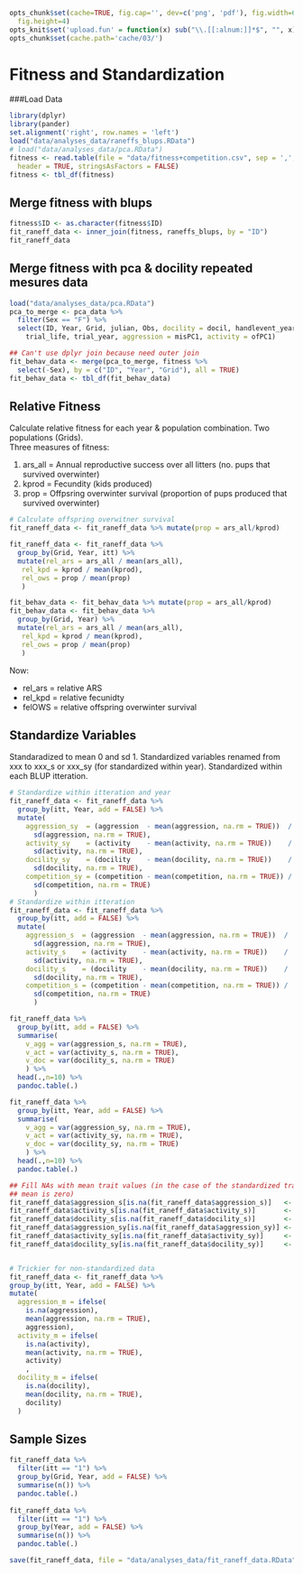 <!--pandoc
t: html
default-image-extension: png
template: templates/html.template
toc-depth: 4
toc:

t: latex
s:
S:
latex-engine: xelatex
template: templates/latex.template
default-image-extension: pdf
toc-depth: 4
toc:
-->

```r
opts_chunk$set(cache=TRUE, fig.cap='', dev=c('png', 'pdf'), fig.width=6,
  fig.height=4)
opts_knit$set('upload.fun' = function(x) sub("\\.[[:alnum:]]*$", "", x) ) 
opts_chunk$set(cache.path='cache/03/')
```
# Fitness and Standardization

###Load Data

```r
library(dplyr)
library(pander)
set.alignment('right', row.names = 'left')
load("data/analyses_data/raneffs_blups.RData")
# load("data/analyses_data/pca.RData")
fitness <- read.table(file = "data/fitness+competition.csv", sep = ',',
  header = TRUE, stringsAsFactors = FALSE)
fitness <- tbl_df(fitness)
```

## Merge fitness with blups

```r
fitness$ID <- as.character(fitness$ID)
fit_raneff_data <- inner_join(fitness, raneffs_blups, by = "ID")
fit_raneff_data
```

## Merge fitness with pca & docility repeated mesures data

```r
load("data/analyses_data/pca.RData")
pca_to_merge <- pca_data %>%
  filter(Sex == "F") %>%
  select(ID, Year, Grid, julian, Obs, docility = docil, handlevent_year,
    trial_life, trial_year, aggression = misPC1, activity = ofPC1)

## Can't use dplyr join because need outer join
fit_behav_data <- merge(pca_to_merge, fitness %>%
  select(-Sex), by = c("ID", "Year", "Grid"), all = TRUE)
fit_behav_data <- tbl_df(fit_behav_data)
```

## Relative Fitness
Calculate relative fitness for each year & population combination. Two populations (Grids).  
Three measures of fitness:

1. ars_all = Annual reproductive success over all litters (no. pups that survived overwinter)  
2. kprod   = Fecundity (kids produced)  
3. prop    = Offpsring overwinter survival (proportion of pups produced that survived overwinter)  

```r
# Calculate offspring overwitner survival
fit_raneff_data <- fit_raneff_data %>% mutate(prop = ars_all/kprod)

fit_raneff_data <- fit_raneff_data %>%
  group_by(Grid, Year, itt) %>%
  mutate(rel_ars = ars_all / mean(ars_all),
   rel_kpd = kprod / mean(kprod),
   rel_ows = prop / mean(prop)
   )

fit_behav_data <- fit_behav_data %>% mutate(prop = ars_all/kprod)
fit_behav_data <- fit_behav_data %>%
  group_by(Grid, Year) %>%
  mutate(rel_ars = ars_all / mean(ars_all),
   rel_kpd = kprod / mean(kprod),
   rel_ows = prop / mean(prop)
   )
```
Now:

* rel_ars = relative ARS
* rel_kpd = relative fecunidty
* felOWS = relative offspring overwinter survival

## Standardize Variables
Standaradized to mean 0 and sd 1. Standardized variables renamed from xxx to xxx_s or xxx_sy (for standardized within year). Standardized within each BLUP itteration.

```r

# Standardize within itteration and year
fit_raneff_data <- fit_raneff_data %>%
  group_by(itt, Year, add = FALSE) %>%
  mutate(
    aggression_sy  = (aggression  - mean(aggression, na.rm = TRUE))  /
      sd(aggression, na.rm = TRUE),
    activity_sy    = (activity    - mean(activity, na.rm = TRUE))    /
      sd(activity, na.rm = TRUE),
    docility_sy    = (docility    - mean(docility, na.rm = TRUE))    /
      sd(docility, na.rm = TRUE),
    competition_sy = (competition - mean(competition, na.rm = TRUE)) /
      sd(competition, na.rm = TRUE)
      )
# Standardize within itteration
fit_raneff_data <- fit_raneff_data %>%
  group_by(itt, add = FALSE) %>%
  mutate(
    aggression_s  = (aggression  - mean(aggression, na.rm = TRUE))  /
      sd(aggression, na.rm = TRUE),
    activity_s    = (activity    - mean(activity, na.rm = TRUE))    /
      sd(activity, na.rm = TRUE),
    docility_s    = (docility    - mean(docility, na.rm = TRUE))    /
      sd(docility, na.rm = TRUE),
    competition_s = (competition - mean(competition, na.rm = TRUE)) /
      sd(competition, na.rm = TRUE)
      )
```
```r
fit_raneff_data %>%
  group_by(itt, add = FALSE) %>%
  summarise(
    v_agg = var(aggression_s, na.rm = TRUE),
    v_act = var(activity_s, na.rm = TRUE),
    v_doc = var(docility_s, na.rm = TRUE)
    ) %>%
  head(.,n=10) %>%
  pandoc.table(.)
```
```r
fit_raneff_data %>%
  group_by(itt, Year, add = FALSE) %>%
  summarise(
    v_agg = var(aggression_sy, na.rm = TRUE),
    v_act = var(activity_sy, na.rm = TRUE),
    v_doc = var(docility_sy, na.rm = TRUE)
    ) %>%
  head(.,n=10) %>%
  pandoc.table(.)
```
```r
## Fill NAs with mean trait values (in the case of the standardized traits, the 
## mean is zero)
fit_raneff_data$aggression_s[is.na(fit_raneff_data$aggression_s)]   <- 0
fit_raneff_data$activity_s[is.na(fit_raneff_data$activity_s)]       <- 0
fit_raneff_data$docility_s[is.na(fit_raneff_data$docility_s)]       <- 0
fit_raneff_data$aggression_sy[is.na(fit_raneff_data$aggression_sy)] <- 0
fit_raneff_data$activity_sy[is.na(fit_raneff_data$activity_sy)]     <- 0
fit_raneff_data$docility_sy[is.na(fit_raneff_data$docility_sy)]     <- 0


# Trickier for non-standardized data
fit_raneff_data <- fit_raneff_data %>%
group_by(itt, Year, add = FALSE) %>%
mutate(
  aggression_m = ifelse(
    is.na(aggression),
    mean(aggression, na.rm = TRUE),
    aggression),
  activity_m = ifelse(
    is.na(activity),
    mean(activity, na.rm = TRUE),
    activity)
    ,
  docility_m = ifelse(
    is.na(docility),
    mean(docility, na.rm = TRUE),
    docility)
  )
```

## Sample Sizes
```r
fit_raneff_data %>%
  filter(itt == "1") %>%
  group_by(Grid, Year, add = FALSE) %>%
  summarise(n()) %>%
  pandoc.table(.)
  
fit_raneff_data %>%
  filter(itt == "1") %>%
  group_by(Year, add = FALSE) %>%
  summarise(n()) %>%
  pandoc.table(.)
```

```r
save(fit_raneff_data, file = "data/analyses_data/fit_raneff_data.RData")
```
